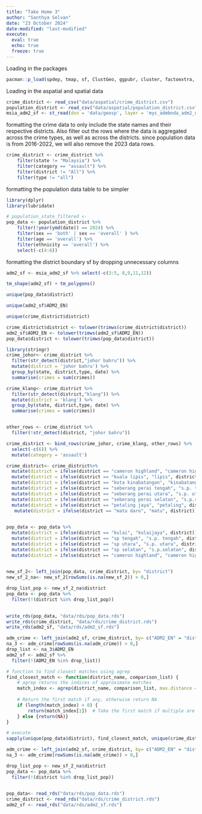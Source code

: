 ```yaml
---
title: "Take Home 3"
author: "Santhya Selvan"
date: "23 October 2024"
date-modified: "last-modified"
execute: 
  eval: true
  echo: true
  freeze: true
---
```


Loading in the packages

```r
pacman::p_load(spdep, tmap, sf, ClustGeo, ggpubr, cluster, factoextra, NbClust, heatmaply, corrplot, psych, tidyverse, GGally)
```

Loading in the aspatial and spatial data

```r

crime_district <- read_csv("data/aspatial/crime_district.csv")
population_district <- read_csv("data/aspatial/population_district.csv")
msia_adm2_sf <- st_read(dsn = 'data/geosp', layer = 'mys_admbnda_adm2_unhcr_20210211')
```

formatting the crime data to only include the state names and their respective districts. Also filter out the rows where the data is aggregated across the crime types, as well as across the districts. since population data is from 2016-2022, we will also remove the 2023 data rows.

```r
crime_district <- crime_district %>% 
    filter(state != "Malaysia") %>% 
    filter(category == "assault") %>% 
    filter(district != "All") %>% 
    filter(type != "all")
```

formatting the population data table to be simpler

```r

library(dplyr)
library(lubridate)

# population_state_filtered <- 
pop_data <- population_district %>%
    filter(!year(ymd(date)) == 2024) %>% 
    filter(sex == 'both' | sex == 'overall' ) %>% 
    filter(age == 'overall') %>% 
    filter(ethnicity == 'overall') %>% 
    select(-c(4:6))
```

formatting the district boundary sf by dropping unnecessary columns

```r
adm2_sf <- msia_adm2_sf %>% select(-c(3:5, 8,9,11,12))
```

```r
tm_shape(adm2_sf) + tm_polygons()
```

```r
unique(pop_data$district)

```

```r


unique(adm2_sf$ADM2_EN)

```

```r
unique(crime_district$district)

```

```r
crime_district$district <- tolower(trimws(crime_district$district))
adm2_sf$ADM2_EN <- tolower(trimws(adm2_sf$ADM2_EN))
pop_data$district <- tolower(trimws(pop_data$district))

```

```r
library(stringr)
crime_johor<- crime_district %>%
  filter(str_detect(district,"johor bahru")) %>%
  mutate(district = 'johor bahru') %>%
  group_by(state, district,type, date) %>%
  summarise(crimes = sum(crimes))

crime_klang<- crime_district %>%
  filter(str_detect(district,"klang")) %>%
  mutate(district = 'klang') %>%
  group_by(state, district,type, date) %>%
  summarise(crimes = sum(crimes))


other_rows <- crime_district %>% 
  filter(!str_detect(district, "johor bahru"))

crime_district <- bind_rows(crime_johor, crime_klang, other_rows) %>% 
  select(-c(6)) %>% 
  mutate(category = 'assault') 
```

```r
crime_district<- crime_district%>% 
  mutate(district = ifelse(district == "cameron highland", "cameron highlands", district)) %>% 
  mutate(district = ifelse(district == "kuala lipis", "lipis", district)) %>% 
  mutate(district = ifelse(district == "kota kinabatangan", "kinabatangan", district)) %>% 
  mutate(district = ifelse(district == "seberang perai tengah", "s.p. tengah", district)) %>% 
  mutate(district = ifelse(district == "seberang perai utara", "s.p. utara", district)) %>% 
  mutate(district = ifelse(district == "seberang perai selatan", "s.p.selatan", district)) %>% 
  mutate(district = ifelse(district == "petaling jaya", "petaling", district)) %>% 
   mutate(district = ifelse(district == "matu daro", "matu", district))
  

pop_data <- pop_data %>% 
  mutate(district = ifelse(district == "kulai", "kulaijaya", district)) %>% 
  mutate(district = ifelse(district == "sp tengah", "s.p. tengah", district)) %>% 
  mutate(district = ifelse(district == "sp utara", "s.p. utara", district)) %>% 
  mutate(district = ifelse(district == "sp selatan", "s.p.selatan", district)) %>%
  mutate(district = ifelse(district == "cameron highland", "cameron highlands", district))
  
```

```r
new_sf_2<- left_join(pop_data, crime_district, by= "district")
new_sf_2_na<- new_sf_2[rowSums(is.na(new_sf_2)) > 0,]
```

```r


drop_list_pop <- new_sf_2_na$district
pop_data <- pop_data %>%
  filter(!(district %in% drop_list_pop))
  
```

```r
write_rds(pop_data, "data/rds/pop_data.rds")
write_rds(crime_district, "data/rds/crime_district.rds")
write_rds(adm2_sf, "data/rds/adm2_sf.rds")
```

```r
adm_crime <- left_join(adm2_sf, crime_district, by= c("ADM2_EN" = "district"))
na_3 <- adm_crime[rowSums(is.na(adm_crime)) > 0,]
drop_list <- na_3$ADM2_EN
adm2_sf <- adm2_sf %>% 
  filter(!(ADM2_EN %in% drop_list))
```

```r
# function to find closest matches using agrep
find_closest_match <- function(district_name, comparison_list) {
    # agrep returns the indices of approximate matches
    match_index <- agrep(district_name, comparison_list, max.distance = 0.01, value = TRUE)
    
    # Return the first match if any, otherwise return NA
    if (length(match_index) > 0) {
        return(match_index[1])  # Take the first match if multiple are found
    } else {return(NA)}
}

# execute
sapply(unique(pop_data$district), find_closest_match, unique(crime_district$district)) %>% as.data.frame
```

```r
adm_crime <- left_join(adm2_sf, crime_district, by= c("ADM2_EN" = "district"))
na_3 <- adm_crime[rowSums(is.na(adm_crime)) > 0,]
```

```r
drop_list_pop <- new_sf_2_na$district
pop_data <- pop_data %>%
  filter(!(district %in% drop_list_pop))
  
```

```r
pop_data<- read_rds("data/rds/pop_data.rds")
crime_district <- read_rds("data/rds/crime_district.rds")
adm2_sf <- read_rds("data/rds/adm2_sf.rds")

```
